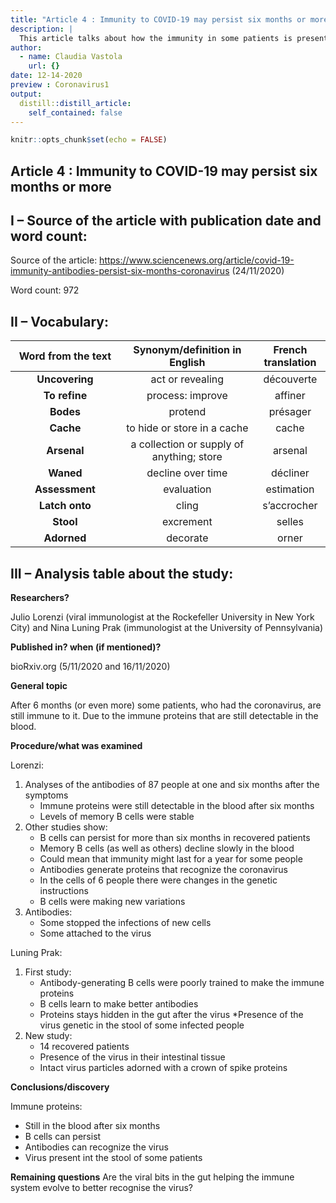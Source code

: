 ```yaml
---
title: "Article 4 : Immunity to COVID-19 may persist six months or more"
description: |
  This article talks about how the immunity in some patients is present even after six months.
author:
  - name: Claudia Vastola
    url: {}
date: 12-14-2020
preview : Coronavirus1
output:
  distill::distill_article:
    self_contained: false
---
```


```r
knitr::opts_chunk$set(echo = FALSE)
```


## Article 4 : Immunity to COVID-19 may persist six months or more


## I – Source of the article with publication date and word count:


Source of the article:  <https://www.sciencenews.org/article/covid-19-immunity-antibodies-persist-six-months-coronavirus> (24/11/2020)


Word count: 972

## II – Vocabulary: 


| Word from the text | Synonym/definition in English | French translation | 
|:----------:|:-------------:|:------:|
| **Uncovering** | act or revealing | découverte |
| **To refine** | process: improve | affiner |
| **Bodes** | protend | présager |
| **Cache** | to hide or store in a cache | cache |
| **Arsenal** | a collection or supply of anything; store | arsenal |
| **Waned** | decline over time | décliner |
| **Assessment** | evaluation | estimation |
| **Latch onto** | cling | s'accrocher |
| **Stool** | excrement | selles |
| **Adorned** | decorate | orner |


## III – Analysis table about the study:


**Researchers?** 

Julio Lorenzi (viral immunologist at the Rockefeller University in New York City) and Nina Luning Prak (immunologist at the University of Pennsylvania)


**Published in? when (if mentioned)?**  


bioRxiv.org (5/11/2020 and 16/11/2020)


**General topic**  

After 6 months (or even more) some patients, who had the coronavirus, are still immune to it. Due to the immune proteins that are still detectable in the blood.


**Procedure/what was examined** 


Lorenzi:


1. Analyses of the antibodies of 87 people at one and six months after the symptoms 
    * Immune proteins were still detectable in the blood after six months
    * Levels of memory B cells were stable 
2. Other studies show:
    * B cells can persist for more than six months in recovered patients
    * Memory B cells (as well as others) decline slowly in the blood
    * Could mean that immunity might last for a year for some people
    * Antibodies generate proteins that recognize the coronavirus 
    * In the cells of 6 people there were changes in the genetic instructions 
    * B cells were making new variations 
3. Antibodies:
    * Some stopped the infections of new cells 
    * Some attached to the virus 


Luning Prak:


1. First study:
    * Antibody-generating B cells were poorly trained to make the immune proteins 
    * B cells learn to make better antibodies
    * Proteins stays hidden in the gut after the virus 
    *Presence of the virus genetic in the stool of some infected people
2. New study:
    * 14 recovered patients 
    * Presence of the virus in their intestinal tissue
    * Intact virus particles adorned with a crown of spike proteins

    
    
**Conclusions/discovery**   

Immune proteins:


-	Still in the blood after six months
-	B cells can persist 
-	Antibodies can recognize the virus
-	Virus present int the stool of some patients 

    
    
**Remaining questions**  Are the viral bits in the gut helping the immune system evolve to better recognise the virus? 

